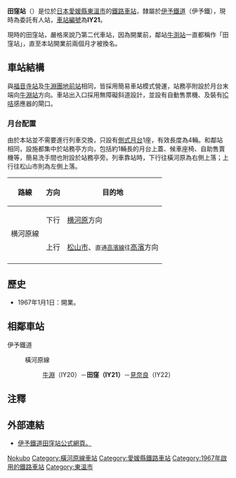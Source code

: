 {{NoteTA|1 = zh:田窪站; zh-cn:田洼站; zh-tw:田窪車站; zh-hk:田窪站; }}
{{日本車站資訊
|公司色     = orange
|文字色     =
|站名       = 田窪站
|圖片       = Iyo Tanokubo.jpg
|pxl        =
|圖片說明   = 未翻新前的田窪站月台出入口（2008年）
|日文原名   = 田窪
|平假名     = たのくぼ 
|羅馬拼音   = Tanokubo
|前一站     = IY20 [[牛渕站|牛渕]]
|前一站距離 = 0.9
|後一站距離 = 0.7
|後一站     = [[見奈良站|見奈良]] IY22
|電報略號   = 
|車站編號   = {{車站編號C|#0BE|IY21}}
|所屬公司 　= [[伊予鐵道|伊予鐵道]]（伊予鐵）
|所屬路線   = {{Color|#00b2e5|■}}[[橫河原線|橫河原線]]
|距離       = 10.9
|起站       = [[松山市站|松山市]]
|所在地     = [[愛媛縣|愛媛縣]][[東溫市|東溫市]]田窪
|車站構造   = [[地面車站|地面車站]]
|月台配置   = 1面1線
|啟用年月日 = 1967年1月1日<ref>JTBキャンブックス－「伊予鉄道が走る街　今昔」 ISBN 4533064108 P-112</ref>
|廢止年月日 =
|上下車人次 = 
|統計年度   = 
|備註       = 委託站
}}

'''田窪站'''（{{jpn|j=田窪駅|hg=たのくぼえき|rm=Tanokubo eki|f=y}}）是位於[[日本|日本]][[愛媛縣|愛媛縣]][[東溫市|東溫市]]的[[鐵路車站|鐵路車站]]，隸屬於[[伊予鐵道|伊予鐵道]]（伊予鐵），現時為委託有人站，[[車站編號|車站編號]]為'''IY21'''。

現時的田窪站，嚴格來說乃第二代車站，因為開業前，鄰站[[牛渕站|牛渕站]]一直都稱作「田窪站」，直至本站開業前兩個月才被換名。

==車站結構==
與[[福音寺站|福音寺站]]及[[牛淵團地前站|牛淵團地前站]]相同，皆採用簡易車站模式營運，站務亭附設於月台末端向[[牛淵站|牛淵站]]方向。車站出入口採用無障礙斜道設計，並設有自動售票機、及裝有[[智能卡|IC咭]]感應器的閘口。

===月台配置===
由於本站並不需要進行列車交換，只設有[[側式月台|側式月台]]1座，有效長度為4輛。和鄰站相同，設施都集中於站務亭方向，包括約1輛長的月台上蓋、候車座椅、自助售賣機等，簡易洗手間也附設於站務亭旁。列車靠站時，下行往橫河原為右側上落；上行往松山市則為左側上落。

{| class="wikitable" rules="rows"
|-
!路線
!方向
!目的地
|-
|rowspan=2|{{Color|#00b2e5|■}}横河原線
|下行
|[[横河原站|横河原]]方向
|-
|上行
|[[松山市站|松山市]]、<small>直通{{Color|#9acd32|■}}[[高濱線|高濱線]]往</small>[[高濱站_(愛媛縣)|高濱]]方向
|-
|}

==歷史==
*1967年1月1日：開業。

==相鄰車站==
;伊予鐵道
:{{Color|#00b2e5|■}} 橫河原線
:: [[牛淵站|牛淵]]（IY20）－'''田窪（IY21）'''－[[見奈良站|見奈良]]（IY22）

==注釋==
{{reflist}}

==外部連結==
*[http://www.iyotetsu.co.jp/information/station/station.html?t=tanokubo 伊予鐵道田窪站公式網頁。] {{Wayback|url=http://www.iyotetsu.co.jp/information/station/station.html?t=tanokubo |date=20141107113628 }}

{{commonscat|Category:Tanokubo Station}}
{{伊予鐵道横河原線}}
{{DEFAULTSORT:Tanokubo}}
[[Category:日本鐵路車站_Ta|Nokubo]]
[[Category:橫河原線車站|Category:橫河原線車站]]
[[Category:愛媛縣鐵路車站|Category:愛媛縣鐵路車站]]
[[Category:1967年啟用的鐵路車站|Category:1967年啟用的鐵路車站]]
[[Category:東溫市|Category:東溫市]]